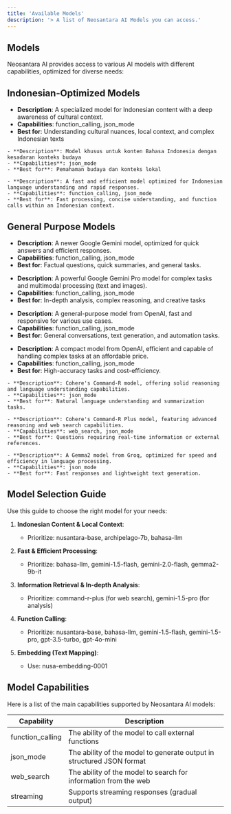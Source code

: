 ```yaml
---
title: 'Available Models'
description: '> A list of Neosantara AI Models you can access.'
---
```


## Models

Neosantara AI provides access to various AI models with different capabilities, optimized for diverse needs:

## Indonesian-Optimized Models

<AccordionGroup>
  <Accordion title='nusantara-base'>
  
  - **Description**: A specialized model for Indonesian content with a deep awareness of cultural context.
  - **Capabilities**: function_calling, json_mode
  - **Best for**: Understanding cultural nuances, local context, and complex Indonesian texts

  </Accordion>

  <Accordion title="archipelago-7b">
  
	- **Description**: Model khusus untuk konten Bahasa Indonesia dengan kesadaran konteks budaya
	- **Capabilities**: json_mode
	- **Best for**: Pemahaman budaya dan konteks lokal

  </Accordion>
  
  <Accordion title="bahasa-llm">
  
	- **Description**: A fast and efficient model optimized for Indonesian language understanding and rapid responses.
	- **Capabilities**: function_calling, json_mode
	- **Best for**: Fast processing, concise understanding, and function calls within an Indonesian context.

  </Accordion>
</AccordionGroup>

## General Purpose Models

<AccordionGroup>
  <Accordion title='gemini-2.0-flash'>
  
  - **Description**: A newer Google Gemini model, optimized for quick answers and efficient responses.
  - **Capabilities**: function_calling, json_mode
  - **Best for**: Factual questions, quick summaries, and general tasks.

  </Accordion>
  
  <Accordion title='gemini-1.5-pro'>
  
  - **Description**: A powerful Google Gemini Pro model for complex tasks and multimodal processing (text and images).
  - **Capabilities**: function_calling, json_mode
  - **Best for**: In-depth analysis, complex reasoning, and creative tasks

  </Accordion>
  
  <Accordion title='gpt-3.5-turbo'>
  
  - **Description**: A general-purpose model from OpenAI, fast and responsive for various use cases.
  - **Capabilities**: function_calling, json_mode
  - **Best for**: General conversations, text generation, and automation tasks.

  </Accordion>
  
  <Accordion title='gpt-4o-mini'>
  
  - **Description**: A compact model from OpenAI, efficient and capable of handling complex tasks at an affordable price.
  - **Capabilities**: function_calling, json_mode
  - **Best for**: High-accuracy tasks and cost-efficiency.

  </Accordion>

  <Accordion title="command-r">
  
	- **Description**: Cohere's Command-R model, offering solid reasoning and language understanding capabilities.
	- **Capabilities**: json_mode
	- **Best for**: Natural language understanding and summarization tasks.

  </Accordion>

  <Accordion title="command-r-plus">
  
	- **Description**: Cohere's Command-R Plus model, featuring advanced reasoning and web search capabilities.
	- **Capabilities**: web_search, json_mode
	- **Best for**: Questions requiring real-time information or external references.

  </Accordion>
  
  <Accordion title="gemma2-9b-it">
  
	- **Description**: A Gemma2 model from Groq, optimized for speed and efficiency in language processing.
	- **Capabilities**: json_mode
	- **Best for**: Fast responses and lightweight text generation.

  </Accordion>
</AccordionGroup>

## Model Selection Guide

Use this guide to choose the right model for your needs:

1. **Indonesian Content & Local Context**:
   - Prioritize: nusantara-base, archipelago-7b, bahasa-llm

2. **Fast & Efficient Processing**:
   - Prioritize: bahasa-llm, gemini-1.5-flash, gemini-2.0-flash, gemma2-9b-it

3. **Information Retrieval & In-depth Analysis**:
   - Prioritize: command-r-plus (for web search), gemini-1.5-pro (for analysis)

4. **Function Calling**:
   - Prioritize: nusantara-base, bahasa-llm, gemini-1.5-flash, gemini-1.5-pro, gpt-3.5-turbo, gpt-4o-mini

5. **Embedding (Text Mapping)**:
   - Use: nusa-embedding-0001

## Model Capabilities

Here is a list of the main capabilities supported by Neosantara AI models:

| Capability | Description |
|------------|-------------|
| function_calling | The ability of the model to call external functions |
| json_mode | The ability of the model to generate output in structured JSON format |
| web_search | The ability of the model to search for information from the web |
| streaming | Supports streaming responses (gradual output) |